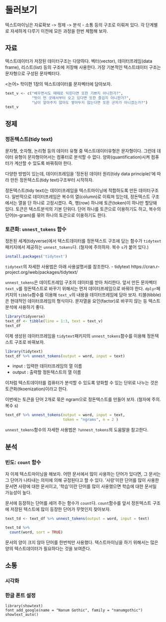 # 둘러보기 

텍스트마이닝은 자료확보 -> 정제 -> 분석 - 소통 등의 구조로 이뤄져 있다. 각 단계별로 자세하게 다루기 이전에 모든 과정을 한번 체험해 보자. 

## 자료

텍스트데이터가 저장된 데이터구조는 다양하다. 벡터(vector), 데이터프레임(data frame), 리스트(list) 등의 구조에 저장해 사용한다. 가장 기본적인 텍스트데이터 구조는 문자형으로 구성된 문자벡터다. 

<논어> 학이편 1장의 텍스트데이터를 문자벡터에 담아보자.

```{r}
text_v <- c("배우면서도 때때로 익힌다면 또한 기쁘지 아니한가?",
            "벗이 먼 곳에서부터 오고 있다면 또한 즐겁지 아니한가?",
            "남이 알아주지 않아도 쌓아두지 않는다면 또한 군자가 아니겠는가?")
text_v
```




## 정제

### 정돈텍스트(tidy text)
문자형, 숫자형, 논리형 등의  데이터 유형 중 텍스트데이터유형은 문자형이다. 그런데 데이터 유형이 문자형이어서는 컴퓨터로 분석할 수 없다. 양화(quantification)시켜 컴퓨터가 계산할 수 있도록 바꿔줘야 한다. 

다양한 방법이 있는데, 데이터프레임을 '정돈된 데이터 원리(tidy data principle)'에 따라 만든 정돈텍스트(tidy text)구조부터 시작하자. 

정돈텍스트(tidy text)는 데이터프레임을 텍스트마이닝에 적합하도록 만든 데이터구조다. 일반적으로 데이터프레임은 복수의 열(column)로 이뤄져 있는데, 정돈텍스트 구조에서는 열을 단 하나로 고정시켰다. 즉, 행(row) 하나에 토큰(token)이 하나만 할당돼 있다. 토큰은 텍스트분석의 기본 단위다. 단어 하나를 토큰으로 이용하기도 하고, 복수의 단어(n-gram)를 묶어 하나의 토큰으로 이용하기도 한다. 



### 토큰화: `unnest_tokens` 함수 

정돈된 세계(tidyverse)에서 텍스트데이터를 정돈텍스트 구조에 담는 함수가 `tidytext`패키지에서 제공하는 `unnest_tokens`다. (철자에 주의하자. 복수 `s`가 붙어 있다.)

```{r eval=FALSE}
install.packages('tidytext')

```

`tidytext`의 자세한 사용법은 아래 사용설명서를 참조한다. 
 - tidytext https://cran.r-project.org/web/packages/tidytext/

`unnest_tokens`은 데이트프레임 구조의 데이터를 받아 처리한다. 앞서 만든 문자벡터 `text_v`를 정돈텍스트로 바꾸기 위해서는 먼저 데이터프레임으로 바꿔야 한다. `dplyr`페키지의 `tibble`함수를 이용해 `text_v`의 내용을 데이터프레임에 담아 보자. 티블(tibble)은 현대적인 데이터프레임의 형식이다. 문자열을 요인(factor)로 바꾸지 않는 등 텍스트분석에 사용하기 좋다. 

```{r}
library(tidyverse)
text_df <- tibble(line = 1:3, text = text_v)
text_df

```

이제 생성된 데이터프레임을 `tidytext`패키지의 `unnest_tokens`함수를 이용해 정돈텍스트 구조로 바꿔보자. 

```{r}
library(tidytext)
text_df %>% unnest_tokens(output = word, input = text)

```
 - input : 입력한 데이터프레임의 열 이름
 - output : 출력할 정돈텍스트의 열 이름 
 
이처럼 텍스트데이터를 컴퓨터가 분석할 수 있도록 양화할 수 있는 단위로 나누는 것은 토큰화(tkoenization)이라고 한다. 

이번에는 토큰을 단어 2개로 묶은 ngram으로 정돈텍스트를 만들어 보자. (철자에 주의. 복수 s)


```{r}
text_df %>% unnest_tokens(output = word, input = text, 
                          token = "ngrams", n = 2 )

```

`unnest_tokens`함수의 자세한 사용법은 `?unnest_tokens`의 도움말을 참고한다. 





## 분석

### 빈도: `count` 함수 

자 이제 텍스트마이닝을 해보자. 어떤 문서에서 많이 사용하는 단어가 있다면, 그 문서는 그 단어가 나타내는 의미에 의해 규정된다고 할 수 있다. '사랑'이란 단어를 많이 사용한 문서면 사랑에 대한 문서이고, '학습'이란 단어를 많이 사용했으면 학습에 대한 문서일 가능성이 높다. 

문서에 등장하는 단어를 세어 주는 함수가 `count`다. `count`함수를 앞서 정돈텍스트 구조에 저장된 텍스트에 많이 등장한 단어가 무멋인지 찾아보자. 

```{r}
text_td <- text_df %>% unnest_tokens(output = word, input = text)

text_td %>% 
  count(word, sort = TRUE)

```

문서의 양이 크지 않아 단어를 한번씩만 사용했다. 텍스트마이닝을 하기 위해서는 많은 양의 텍스트데이터가 필요하다는 것을 보여준다. 





## 소통

### 시각화 

### 한글 폰트 설정
```
library(showtext)
font_add_google(name = "Nanum Gothic", family = "nanumgothic")
showtext_auto()
```


